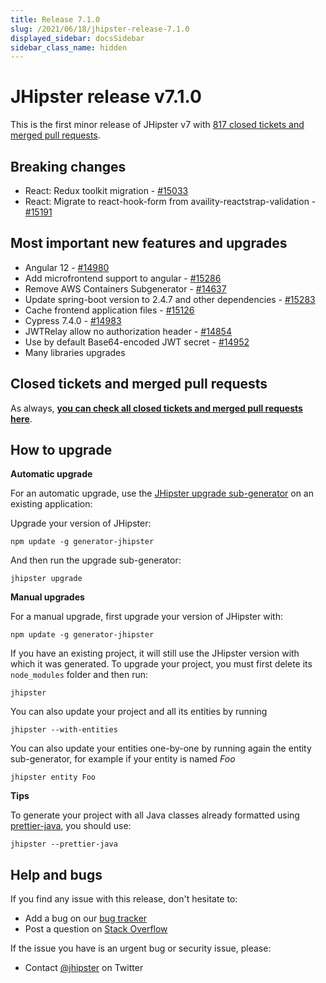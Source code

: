 ```yaml
---
title: Release 7.1.0
slug: /2021/06/18/jhipster-release-7.1.0
displayed_sidebar: docsSidebar
sidebar_class_name: hidden
---
```


JHipster release v7.1.0
==================

This is the first minor release of JHipster v7 with [817 closed tickets and merged pull requests](https://github.com/jhipster/generator-jhipster/issues?q=milestone%3A7.1.0+is%3Aclosed).

Breaking changes
------------

- React: Redux toolkit migration - [#15033](https://github.com/jhipster/generator-jhipster/issues/15033)
- React: Migrate to react-hook-form from availity-reactstrap-validation - [#15191](https://github.com/jhipster/generator-jhipster/pull/15191)

Most important new features and upgrades
-------------

- Angular 12 - [#14980](https://github.com/jhipster/generator-jhipster/pull/14980)
- Add microfrontend support to angular - [#15286](https://github.com/jhipster/generator-jhipster/pull/15286)
- Remove AWS Containers Subgenerator - [#14637](https://github.com/jhipster/generator-jhipster/pull/14637)
- Update spring-boot version to 2.4.7 and other dependencies - [#15283](https://github.com/jhipster/generator-jhipster/pull/15283)
- Cache frontend application files - [#15126](https://github.com/jhipster/generator-jhipster/issues/15126)
- Cypress 7.4.0 - [#14983](https://github.com/jhipster/generator-jhipster/pull/14983)
- JWTRelay allow no authorization header - [#14854](https://github.com/jhipster/generator-jhipster/pull/14854)
- Use by default Base64-encoded JWT secret - [#14952](https://github.com/jhipster/generator-jhipster/issues/14952)
- Many libraries upgrades

Closed tickets and merged pull requests
------------
As always, __[you can check all closed tickets and merged pull requests here](https://github.com/jhipster/generator-jhipster/issues?q=milestone%3A7.1.0+is%3Aclosed)__.

How to upgrade
------------

**Automatic upgrade**

For an automatic upgrade, use the [JHipster upgrade sub-generator](/upgrading-an-application/) on an existing application:

Upgrade your version of JHipster:

```
npm update -g generator-jhipster
```

And then run the upgrade sub-generator:

```
jhipster upgrade
```

**Manual upgrades**

For a manual upgrade, first upgrade your version of JHipster with:

```
npm update -g generator-jhipster
```

If you have an existing project, it will still use the JHipster version with which it was generated.
To upgrade your project, you must first delete its `node_modules` folder and then run:

```
jhipster
```

You can also update your project and all its entities by running

```
jhipster --with-entities
```

You can also update your entities one-by-one by running again the entity sub-generator, for example if your entity is named _Foo_

```
jhipster entity Foo
```

**Tips**

To generate your project with all Java classes already formatted using [prettier-java](https://github.com/jhipster/prettier-java), you should use:

```
jhipster --prettier-java
```

Help and bugs
--------------

If you find any issue with this release, don't hesitate to:

- Add a bug on our [bug tracker](https://github.com/jhipster/generator-jhipster/issues?state=open)
- Post a question on [Stack Overflow](http://stackoverflow.com/tags/jhipster/info)

If the issue you have is an urgent bug or security issue, please:

- Contact [@jhipster](https://twitter.com/jhipster) on Twitter
